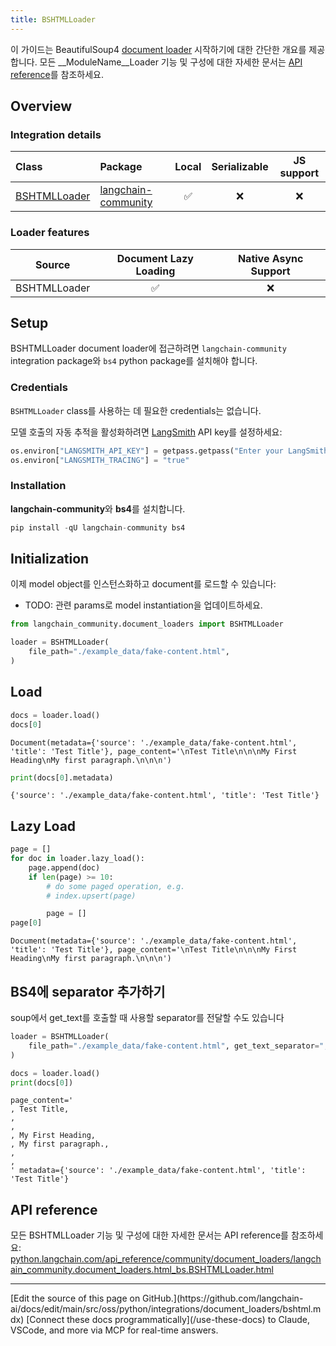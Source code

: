 ```yaml
---
title: BSHTMLLoader
---
```


이 가이드는 BeautifulSoup4 [document loader](https://python.langchain.com/docs/concepts/document_loaders) 시작하기에 대한 간단한 개요를 제공합니다. 모든 __ModuleName__Loader 기능 및 구성에 대한 자세한 문서는 [API reference](https://python.langchain.com/api_reference/community/document_loaders/langchain_community.document_loaders.html_bs.BSHTMLLoader.html)를 참조하세요.

## Overview

### Integration details

| Class | Package | Local | Serializable | JS support|
| :--- | :--- | :---: | :---: |  :---: |
| [BSHTMLLoader](https://python.langchain.com/api_reference/community/document_loaders/langchain_community.document_loaders.html_bs.BSHTMLLoader.html) | [langchain-community](https://python.langchain.com/api_reference/community/index.html) | ✅ | ❌ | ❌ |

### Loader features

| Source | Document Lazy Loading | Native Async Support
| :---: | :---: | :---: |
| BSHTMLLoader | ✅ | ❌ |

## Setup

BSHTMLLoader document loader에 접근하려면 `langchain-community` integration package와 `bs4` python package를 설치해야 합니다.

### Credentials

`BSHTMLLoader` class를 사용하는 데 필요한 credentials는 없습니다.

모델 호출의 자동 추적을 활성화하려면 [LangSmith](https://docs.smith.langchain.com/) API key를 설정하세요:

```python
os.environ["LANGSMITH_API_KEY"] = getpass.getpass("Enter your LangSmith API key: ")
os.environ["LANGSMITH_TRACING"] = "true"
```

### Installation

**langchain-community**와 **bs4**를 설치합니다.

```python
pip install -qU langchain-community bs4
```

## Initialization

이제 model object를 인스턴스화하고 document를 로드할 수 있습니다:

- TODO: 관련 params로 model instantiation을 업데이트하세요.

```python
from langchain_community.document_loaders import BSHTMLLoader

loader = BSHTMLLoader(
    file_path="./example_data/fake-content.html",
)
```

## Load

```python
docs = loader.load()
docs[0]
```

```output
Document(metadata={'source': './example_data/fake-content.html', 'title': 'Test Title'}, page_content='\nTest Title\n\n\nMy First Heading\nMy first paragraph.\n\n\n')
```

```python
print(docs[0].metadata)
```

```output
{'source': './example_data/fake-content.html', 'title': 'Test Title'}
```

## Lazy Load

```python
page = []
for doc in loader.lazy_load():
    page.append(doc)
    if len(page) >= 10:
        # do some paged operation, e.g.
        # index.upsert(page)

        page = []
page[0]
```

```output
Document(metadata={'source': './example_data/fake-content.html', 'title': 'Test Title'}, page_content='\nTest Title\n\n\nMy First Heading\nMy first paragraph.\n\n\n')
```

## BS4에 separator 추가하기

soup에서 get_text를 호출할 때 사용할 separator를 전달할 수도 있습니다

```python
loader = BSHTMLLoader(
    file_path="./example_data/fake-content.html", get_text_separator=", "
)

docs = loader.load()
print(docs[0])
```

```output
page_content='
, Test Title,
,
,
, My First Heading,
, My first paragraph.,
,
,
' metadata={'source': './example_data/fake-content.html', 'title': 'Test Title'}
```

## API reference

모든 BSHTMLLoader 기능 및 구성에 대한 자세한 문서는 API reference를 참조하세요: [python.langchain.com/api_reference/community/document_loaders/langchain_community.document_loaders.html_bs.BSHTMLLoader.html](https://python.langchain.com/api_reference/community/document_loaders/langchain_community.document_loaders.html_bs.BSHTMLLoader.html)

---

<Callout icon="pen-to-square" iconType="regular">
    [Edit the source of this page on GitHub.](https://github.com/langchain-ai/docs/edit/main/src/oss/python/integrations/document_loaders/bshtml.mdx)
</Callout>
<Tip icon="terminal" iconType="regular">
    [Connect these docs programmatically](/use-these-docs) to Claude, VSCode, and more via MCP for    real-time answers.
</Tip>
